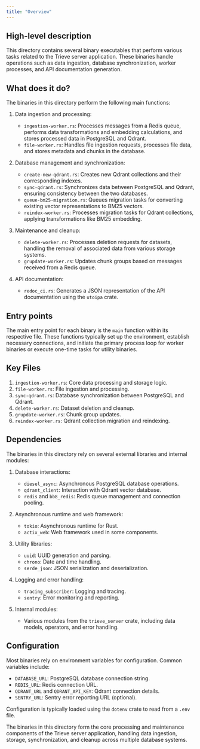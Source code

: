```yaml
---
title: "Overview"
---
```


## High-level description
This directory contains several binary executables that perform various tasks related to the Trieve server application. These binaries handle operations such as data ingestion, database synchronization, worker processes, and API documentation generation.

## What does it do?
The binaries in this directory perform the following main functions:

1. Data ingestion and processing:
   - `ingestion-worker.rs`: Processes messages from a Redis queue, performs data transformations and embedding calculations, and stores processed data in PostgreSQL and Qdrant.
   - `file-worker.rs`: Handles file ingestion requests, processes file data, and stores metadata and chunks in the database.

2. Database management and synchronization:
   - `create-new-qdrant.rs`: Creates new Qdrant collections and their corresponding indexes.
   - `sync-qdrant.rs`: Synchronizes data between PostgreSQL and Qdrant, ensuring consistency between the two databases.
   - `queue-bm25-migration.rs`: Queues migration tasks for converting existing vector representations to BM25 vectors.
   - `reindex-worker.rs`: Processes migration tasks for Qdrant collections, applying transformations like BM25 embedding.

3. Maintenance and cleanup:
   - `delete-worker.rs`: Processes deletion requests for datasets, handling the removal of associated data from various storage systems.
   - `grupdate-worker.rs`: Updates chunk groups based on messages received from a Redis queue.

4. API documentation:
   - `redoc_ci.rs`: Generates a JSON representation of the API documentation using the `utoipa` crate.

## Entry points
The main entry point for each binary is the `main` function within its respective file. These functions typically set up the environment, establish necessary connections, and initiate the primary process loop for worker binaries or execute one-time tasks for utility binaries.

## Key Files
1. `ingestion-worker.rs`: Core data processing and storage logic.
2. `file-worker.rs`: File ingestion and processing.
3. `sync-qdrant.rs`: Database synchronization between PostgreSQL and Qdrant.
4. `delete-worker.rs`: Dataset deletion and cleanup.
5. `grupdate-worker.rs`: Chunk group updates.
6. `reindex-worker.rs`: Qdrant collection migration and reindexing.

## Dependencies
The binaries in this directory rely on several external libraries and internal modules:

1. Database interactions:
   - `diesel_async`: Asynchronous PostgreSQL database operations.
   - `qdrant_client`: Interaction with Qdrant vector database.
   - `redis` and `bb8_redis`: Redis queue management and connection pooling.

2. Asynchronous runtime and web framework:
   - `tokio`: Asynchronous runtime for Rust.
   - `actix_web`: Web framework used in some components.

3. Utility libraries:
   - `uuid`: UUID generation and parsing.
   - `chrono`: Date and time handling.
   - `serde_json`: JSON serialization and deserialization.

4. Logging and error handling:
   - `tracing_subscriber`: Logging and tracing.
   - `sentry`: Error monitoring and reporting.

5. Internal modules:
   - Various modules from the `trieve_server` crate, including data models, operators, and error handling.

## Configuration
Most binaries rely on environment variables for configuration. Common variables include:

- `DATABASE_URL`: PostgreSQL database connection string.
- `REDIS_URL`: Redis connection URL.
- `QDRANT_URL` and `QDRANT_API_KEY`: Qdrant connection details.
- `SENTRY_URL`: Sentry error reporting URL (optional).

Configuration is typically loaded using the `dotenv` crate to read from a `.env` file.

The binaries in this directory form the core processing and maintenance components of the Trieve server application, handling data ingestion, storage, synchronization, and cleanup across multiple database systems.